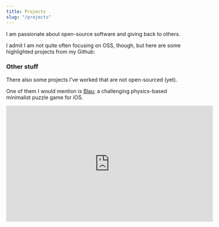 ```yaml
---
title: Projects
slug: "/projects"
---
```




I am passionate about open-source software and giving back to others.

I admit I am not quite often focusing on OSS, though, but here are some highlighted projects from my Github:

<GithubProjects criteria="starred" />

### Other stuff

There also some projects I've worked that are not open-sourced (yet).

One of them I would mention is [Blau](http://blaugame.com/); a challenging physics-based minimalist puzzle game for iOS.

<Container>
  <iframe
    width="560"
    height="315"
    src="https://www.youtube.com/embed/kNVg4-tiJzA"
    frameborder="0"
    allow="accelerometer; autoplay; encrypted-media; gyroscope; picture-in-picture"
    allowfullscreen
  />
</Container>

I helped to conceive the whole design approach of the game and to implement its mechanics.

On top of Blau success, my friends and I founded a small digital games atelier & software craftwork house based in our hometown: [Xablauger Studios](https://github.com/xablauger-studios).

### Communities and volunteer experience

I try to be as active as possible in local communities. Here are some of those I've already helped somehow:

#### [TechLabs Berlin](https://techlabs.org/)

_Mentor • Mentoring Coordinator_

TechLabs is a completely free platform for people from all disciplines to learn different programming skills.

As a mentorship coordinator—and a mentor—, I had a chance to:

- Take an active part in the project ideation phase to help the students develop their own vision
- Regularly the project team, helping them making progress with their project
- Give feedback on the current track
- Present workshops on technologies I have expertise in, like React.js, TypeScript, Firebase, etc.
- Helped recruiting more volunteers to help the team
- Promoted improvements to how mentoring happens

#### [Lambda I/O Foundation](https://github.com/lambda-io/manifest)

_Founder • Organizer • Speaker_

The Lambda I/O Foundation consists of an open initiative that aims to introduce people around the world to all the features and benefits of the functional paradigm knowledge.

The core mission is to deconstruct the indoctrination surrounding imperative languages teaching which unfortunately plagues many places in the world and, consecutively, their IT education systems - ranging from technical to postgraduates courses by providing resources and a community that makes it easier to learn about functional programming, functional languages, use cases, etc.

#### [DEV IO Foundation](https://github.com/deviofoundation)

_Developer Advocate • Organizer • Speaker_

The main idea of the DEV IO Foundation is to gather all development groups in one place, making it possible to contribute actively to the growth of local community development.

Since 2015 I've helped as a speaker and/or organizer at local meetups and conferences promoted by DEV IO, which aims to spread knowledge related to a large variety of technologies which include JavaScript, Node.js, Ionic, Functional Programming and others.

#### [CocoaHeads Brasil](http://www.cocoaheads.com.br/)

_Organizer • Speaker_

I've helped for months the organization of the local edition of CocoaHeads (the Fortaleza chapter) in many areas which include gathering speakers and sponsors and giving multidisciplinary lectures.

#### [JS4Girls](https://github.com/Webschool-io/js4girls)

_Organizer • Speaker_

JS4Girls is a non-profit organization that empowers and helps women to organize free, one-day programming workshops by providing tools, resources and support in order to teach other women basic web technologies (HTML • JavaScript • CSS).
